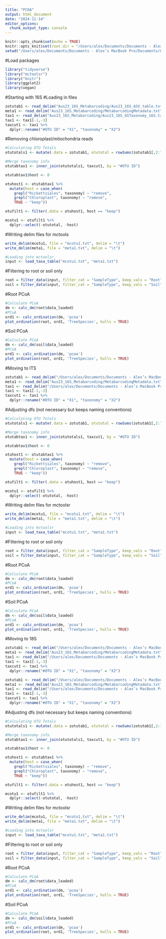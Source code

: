 ```yaml
---
title: "PCOA"
output: html_document
date: "2024-11-14"
editor_options: 
  chunk_output_type: console
---
```


```r
knitr::opts_chunk$set(echo = TRUE)
knitr::opts_knit$set(root.dir = "/Users/alex/Documents/Documents - Alex’s MacBook Pro/Documents/GitHub/Aus-Invasions-2023-Course")
setwd("/Users/alex/Documents/Documents - Alex’s MacBook Pro/Documents/GitHub/Aus-Invasions-2023-Course")
```

#Load packages
```r
library("tidyverse")
library("mctoolsr")
library("knitr")
library(ggplot2)
library(vegan)
```

#Starting with 16S
#Loading in files
```r
zotutab1 <- read_delim("Aus23_16S_Metabarcoding/Aus23_16S_ASV_table.txt",delim = "\t")
meta1 <- read_delim("Aus23_16S_Metabarcoding/MetabarcodingMetadata.txt", delim = "\t")
tax1 <- read_delim("Aus23_16S_Metabarcoding/Aus23_16S_GGTaxonomy_16S.txt", delim = "\t", col_names = FALSE)
tax1 <- tax1[-1,-3]
taxcut1 <- tax1 %>%
  dplyr::rename("#OTU ID" = "X1", "taxonomy" = "X2")
```

#Removing chloroplast/mitochondria reads
```r
#Calculating OTU Totals
otutotals1 <- mutate(.data = zotutab1, otutotal = rowSums(zotutab1[,2:74]))

#Merge taxonomy info
otutabtax1 <- inner_join(otutotals1, taxcut1, by = "#OTU ID")

otutabtax1$host <- 0

otuhost1 <- otutabtax1 %>%
  mutate(host = case_when(
    grepl("Rickettsiales", taxonomy) ~ "remove",
    grepl("Chloroplast", taxonomy) ~ "remove",
    TRUE ~ "keep"))

otufilt1 <- filter(.data = otuhost1, host == "keep")

mcotu1 <- otufilt1 %>%
  dplyr::select(-otutotal, -host)
```

#Writing delim files for mctools
```r
write_delim(mcotu1, file = "mcotu1.txt", delim = "\t")
write_delim(meta1, file = "meta1.txt", delim = "\t")

#Loading into mctoolsr
input <- load_taxa_table("mcotu1.txt", "meta1.txt")
```

#Filtering to root or soil only
```r
root = filter_data(input, filter_cat = "SampleType", keep_vals = "Root")
soil = filter_data(input, filter_cat = "SampleType", keep_vals = "Soil")
```

#Root PCoA
```r
#Calculate PCoA
dm <- calc_dm(root$data_loaded)
#PCoA
ord1 <- calc_ordination(dm, 'pcoa')
plot_ordination(root, ord1, 'TreeSpecies', hulls = TRUE)
```

#Soil PCoA
```r
#Calculate PCoA
dm <- calc_dm(soil$data_loaded)
#PCoA
ord1 <- calc_ordination(dm, 'pcoa')
plot_ordination(root, ord1, 'TreeSpecies', hulls = TRUE)
```

#Moving to ITS
```r
zotutab1 <- read_delim("/Users/alex/Documents/Documents - Alex’s MacBook Pro/Documents/My Projects/Australia/ITS2_OTUTable_97.txt", delim = "\t")
meta1 <- read_delim("Aus23_16S_Metabarcoding/MetabarcodingMetadata.txt", delim = "\t")
tax1 <- read_delim("/Users/alex/Documents/Documents - Alex’s MacBook Pro/Documents/My Projects/Australia/ITS2_Dada2_repseqs97_taxonomy.txt", delim = "\t", col_names = FALSE)
tax1 <- tax1[-1,-3]
taxcut1 <- tax1 %>%
  dplyr::rename("#OTU ID" = "X1", "taxonomy" = "X2")
```

#Adjusting dfs (not necessary but keeps naming conventions)
```r
#Calculating OTU Totals
otutotals1 <- mutate(.data = zotutab1, otutotal = rowSums(zotutab1[,2:74]))

#Merge taxonomy info
otutabtax1 <- inner_join(otutotals1, taxcut1, by = "#OTU ID")

otutabtax1$host <- 0

otuhost1 <- otutabtax1 %>%
  mutate(host = case_when(
    grepl("Rickettsiales", taxonomy) ~ "remove",
    grepl("Chloroplast", taxonomy) ~ "remove",
    TRUE ~ "keep"))

otufilt1 <- filter(.data = otuhost1, host == "keep")

mcotu1 <- otufilt1 %>%
  dplyr::select(-otutotal, -host)
```

#Writing delim files for mctoolsr
```r
write_delim(mcotu1, file = "mcotu1.txt", delim = "\t")
write_delim(meta1, file = "meta1.txt", delim = "\t")

#Loading into mctoolsr
input <- load_taxa_table("mcotu1.txt", "meta1.txt")
```

#Filtering to root or soil only
```r
root = filter_data(input, filter_cat = "SampleType", keep_vals = "Root")
soil = filter_data(input, filter_cat = "SampleType", keep_vals = "Soil")
```

#Root PCoA
```r
#Calculate PCoA
dm <- calc_dm(root$data_loaded)
#PCoA
ord1 <- calc_ordination(dm, 'pcoa')
plot_ordination(root, ord1, 'TreeSpecies', hulls = TRUE)
```

#Soil PCoA
```r
#Calculate PCoA
dm <- calc_dm(soil$data_loaded)
#PCoA
ord1 <- calc_ordination(dm, 'pcoa')
plot_ordination(root, ord1, 'TreeSpecies', hulls = TRUE)
```

#Moving to 18S
```r
zotutab1 <- read_delim("/Users/alex/Documents/Documents - Alex’s MacBook Pro/Documents/My Projects/Australia/AMF_FeatureTable.txt", delim = "\t")
meta1 <- read_delim("Aus23_16S_Metabarcoding/MetabarcodingMetadata.txt", delim = "\t")
tax1 <- read_delim("/Users/alex/Documents/Documents - Alex’s MacBook Pro/Documents/My Projects/Australia/AMF_Taxonomy.txt", delim = "\t", col_names = FALSE)
tax1 <- tax1[-1,-3]
taxcut1 <- tax1 %>%
  dplyr::rename("#OTU ID" = "X1", "taxonomy" = "X2")
```

```r
zotutab1 <- read_delim("/Users/alex/Documents/Documents - Alex’s MacBook Pro/Documents/My Projects/Australia/ITS2_OTUTable_97.txt", delim = "\t")
meta1 <- read_delim("Aus23_16S_Metabarcoding/MetabarcodingMetadata.txt", delim = "\t")
tax1 <- read_delim("/Users/alex/Documents/Documents - Alex’s MacBook Pro/Documents/My Projects/Australia/ITS2_Dada2_repseqs97_taxonomy.txt", delim = "\t", col_names = FALSE)
tax1 <- tax1[-1,-3]
taxcut1 <- tax1 %>%
  dplyr::rename("#OTU ID" = "X1", "taxonomy" = "X2")
```

#Adjusting dfs (not necessary but keeps naming conventions)
```r
#Calculating OTU Totals
otutotals1 <- mutate(.data = zotutab1, otutotal = rowSums(zotutab1[,2:73]))

#Merge taxonomy info
otutabtax1 <- inner_join(otutotals1, taxcut1, by = "#OTU ID")

otutabtax1$host <- 0

otuhost1 <- otutabtax1 %>%
  mutate(host = case_when(
    grepl("Rickettsiales", taxonomy) ~ "remove",
    grepl("Chloroplast", taxonomy) ~ "remove",
    TRUE ~ "keep"))

otufilt1 <- filter(.data = otuhost1, host == "keep")

mcotu1 <- otufilt1 %>%
  dplyr::select(-otutotal, -host)
```

#Writing delim files for mctoolsr
```r
write_delim(mcotu1, file = "mcotu1.txt", delim = "\t")
write_delim(meta1, file = "meta1.txt", delim = "\t")

#Loading into mctoolsr
input <- load_taxa_table("mcotu1.txt", "meta1.txt")
```

#Filtering to root or soil only
```r
root = filter_data(input, filter_cat = "SampleType", keep_vals = "Root")
soil = filter_data(input, filter_cat = "SampleType", keep_vals = "Soil")
```

#Root PCoA
```r
#Calculate PCoA
dm <- calc_dm(root$data_loaded)
#PCoA
ord1 <- calc_ordination(dm, 'pcoa')
plot_ordination(root, ord1, 'TreeSpecies', hulls = TRUE)
```

#Soil PCoA
```r
#Calculate PCoA
dm <- calc_dm(soil$data_loaded)
#PCoA
ord1 <- calc_ordination(dm, 'pcoa')
plot_ordination(root, ord1, 'TreeSpecies', hulls = TRUE)
```

